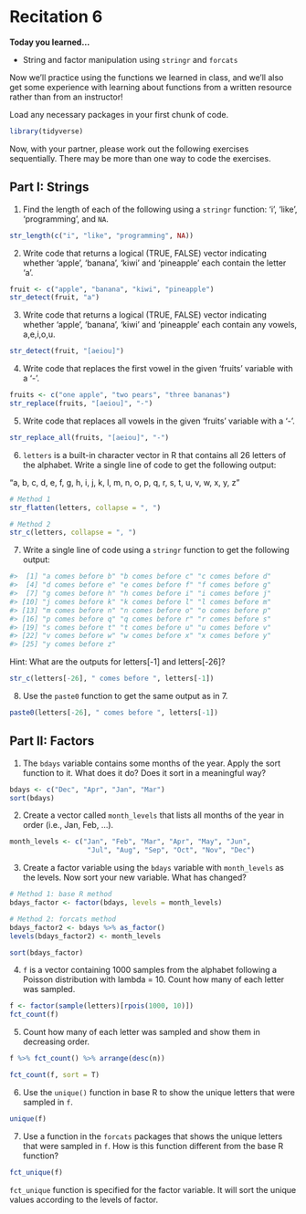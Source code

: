 # Recitation 6


__Today you learned...__

* String and factor manipulation using `stringr` and `forcats`

Now we'll practice using the functions we learned in class, and we'll also get some experience with learning about functions from a written resource rather than from an instructor!

Load any necessary packages in your first chunk of code.

```r
library(tidyverse)
```

Now, with your partner, please work out the following exercises sequentially. There may be more than one way to code the exercises.

## Part I: Strings

1. Find the length of each of the following using a `stringr` function: 'i', 'like', 'programming', and `NA`.

```r
str_length(c("i", "like", "programming", NA))
```

2. Write code that returns a logical (TRUE, FALSE) vector indicating whether 'apple', 'banana', 'kiwi' and 'pineapple' each contain the letter 'a'.

```r
fruit <- c("apple", "banana", "kiwi", "pineapple")
str_detect(fruit, "a")
```

3. Write code that returns a logical (TRUE, FALSE) vector indicating whether 'apple', 'banana', 'kiwi' and 'pineapple' each contain any vowels, a,e,i,o,u.

```r
str_detect(fruit, "[aeiou]")
```

4. Write code that replaces the first vowel in the given 'fruits' variable with a '-'.

```r
fruits <- c("one apple", "two pears", "three bananas")
str_replace(fruits, "[aeiou]", "-")
```

5. Write code that replaces all vowels in the given 'fruits' variable with a '-'.

```r
str_replace_all(fruits, "[aeiou]", "-")
```

6. `letters` is a built-in character vector in R that contains all 26 letters of the alphabet. Write a single line of code to get the following output:

"a, b, c, d, e, f, g, h, i, j, k, l, m, n, o, p, q, r, s, t, u, v, w, x, y, z"

```r
# Method 1
str_flatten(letters, collapse = ", ")

# Method 2
str_c(letters, collapse = ", ")
```

7. Write a single line of code using a `stringr` function to get the following output:

```r
#>  [1] "a comes before b" "b comes before c" "c comes before d"
#>  [4] "d comes before e" "e comes before f" "f comes before g"
#>  [7] "g comes before h" "h comes before i" "i comes before j"
#> [10] "j comes before k" "k comes before l" "l comes before m"
#> [13] "m comes before n" "n comes before o" "o comes before p"
#> [16] "p comes before q" "q comes before r" "r comes before s" 
#> [19] "s comes before t" "t comes before u" "u comes before v" 
#> [22] "v comes before w" "w comes before x" "x comes before y" 
#> [25] "y comes before z"
```

Hint: What are the outputs for letters[-1] and letters[-26]?

```r
str_c(letters[-26], " comes before ", letters[-1])
```

8. Use the `paste0` function to get the same output as in 7. 

```r
paste0(letters[-26], " comes before ", letters[-1])
```

## Part II: Factors

1. The `bdays` variable contains some months of the year. Apply the sort function to it. What does it do? Does it sort in a meaningful way?

```r
bdays <- c("Dec", "Apr", "Jan", "Mar")
sort(bdays)
```

2. Create a vector called `month_levels` that lists all months of the year in order (i.e., Jan, Feb, ...). 

```r
month_levels <- c("Jan", "Feb", "Mar", "Apr", "May", "Jun",
                   "Jul", "Aug", "Sep", "Oct", "Nov", "Dec")
```

3. Create a factor variable using the `bdays` variable with `month_levels` as the levels. Now sort your new variable. What has changed?

```r
# Method 1: base R method
bdays_factor <- factor(bdays, levels = month_levels)

# Method 2: forcats method
bdays_factor2 <- bdays %>% as_factor()
levels(bdays_factor2) <- month_levels

sort(bdays_factor)
```

4. `f` is a vector containing 1000 samples from the alphabet following a Poisson distribution with lambda = 10. Count how many of each letter was sampled. 

```r
f <- factor(sample(letters)[rpois(1000, 10)])
fct_count(f)
```

5. Count how many of each letter was sampled and show them in decreasing order. 

```r
f %>% fct_count() %>% arrange(desc(n))

fct_count(f, sort = T)
```

6. Use the `unique()` function in base R to show the unique letters that were sampled in `f`.

```r
unique(f)
```

7. Use a function in the `forcats` packages that shows the unique letters that were sampled in `f`. How is this function different from the base R function? 

```r
fct_unique(f)
```
`fct_unique` function is specified for the factor variable. It will sort the unique values according to the levels of factor.
